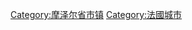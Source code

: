 {{Commons category|Metz}}
{{Catmore}}

{{DEFAULTSORT:Metz}}
[[Category:摩泽尔省市镇|Category:摩泽尔省市镇]]
[[Category:法國城市|Category:法國城市]]